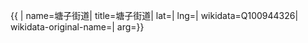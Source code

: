 {{ {{{1|PRC admin/showdata}}}|
name=塘子街道|
title=塘子街道|
lat=|
lng=|
wikidata=Q100944326|
wikidata-original-name=|
arg={{{arg|}}}}}